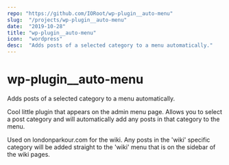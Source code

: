 ```yaml
---
repo: "https://github.com/IORoot/wp-plugin__auto-menu"
slug:  "/projects/wp-plugin__auto-menu"
date:  "2019-10-28"
title: "wp-plugin__auto-menu"
icon:  "wordpress"
desc:  "Adds posts of a selected category to a menu automatically."
---
```



# wp-plugin__auto-menu
Adds posts of a selected category to a menu automatically.

Cool little plugin that appears on the admin menu page. Allows you to select a post category and will automatically add any posts in that category to the menu.

Used on londonparkour.com for the wiki. Any posts in the 'wiki' specific category will be added straight to the 'wiki' menu that is on the sidebar of the wiki pages.